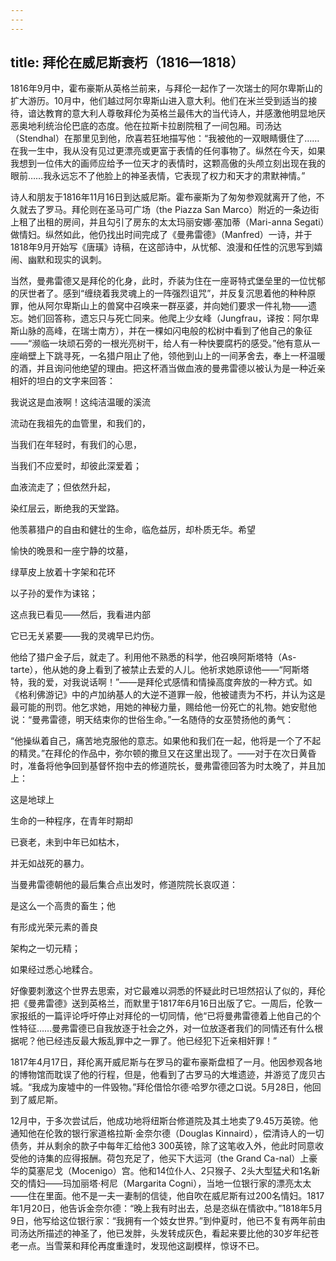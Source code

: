 ```yaml
---
---
---
```

title: 拜伦在威尼斯衰朽（1816—1818）
---




1816年9月中，霍布豪斯从英格兰前来，与拜伦一起作了一次瑞士的阿尔卑斯山的扩大游历。10月中，他们越过阿尔卑斯山进入意大利。他们在米兰受到适当的接待，谙达教育的意大利人尊敬拜伦为英格兰最伟大的当代诗人，并感激他明显地厌恶奥地利统治伦巴底的态度。他在拉斯卡拉剧院租了一间包厢。司汤达（Stendhal）在那里见到他，欣喜若狂地描写他：“我被他的一双眼睛慑住了……在我一生中，我从没有见过更漂亮或更富于表情的任何事物了。纵然在今天，如果我想到一位伟大的画师应给予一位天才的表情时，这颗高傲的头颅立刻出现在我的眼前……我永远忘不了他脸上的神圣表情，它表现了权力和天才的肃默神情。”

诗人和朋友于1816年11月16日到达威尼斯。霍布豪斯为了匆匆参观就离开了他，不久就去了罗马。拜伦则在圣马可广场（the Piazza San Marco）附近的一条边街上租了出租的房间，并且勾引了房东的太太玛丽安娜·塞加蒂（Mari-anna Segati）做情妇。纵然如此，他仍找出时间完成了《曼弗雷德》（Manfred）一诗，并于1818年9月开始写《唐璜》诗稿，在这部诗中，从忧郁、浪漫和任性的沉思写到嬉闹、幽默和现实的讽刺。

当然，曼弗雷德又是拜伦的化身，此时，乔装为住在一座哥特式堡垒里的一位忧郁的厌世者了。感到“缠绕着我灵魂上的一阵强烈诅咒”，并反复沉思着他的种种原罪，他从阿尔卑斯山上的兽窝中召唤来一群巫婆，并向她们要求一件礼物——遗忘。她们回答称，遗忘只与死亡同来。他爬上少女峰（Jungfrau，译按：阿尔卑斯山脉的高峰，在瑞士南方），并在一棵如闪电般的松树中看到了他自己的象征——“濒临一块顽石旁的一根光亮树干，给人有一种快要腐朽的感受。”他有意从一座峭壁上下跳寻死，一名猎户阻止了他，领他到山上的一间茅舍去，奉上一杯温暖的酒，并且询问他绝望的理由。把这杯酒当做血液的曼弗雷德以被认为是一种近亲相奸的坦白的文字来回答：

我说这是血液啊！这纯洁温暖的溪流

流动在我祖先的血管里，和我们的，

当我们在年轻时，有我们的心思，

当我们不应爱时，却彼此深爱着；

血液流走了；但依然升起，

染红层云，断绝我的天堂路。



他羡慕猎户的自由和健壮的生命，临危益厉，却朴质无华。希望

愉快的晚景和一座宁静的坟墓，

绿草皮上放着十字架和花环

以子孙的爱作为诔铭；

这点我已看见——然后，我看进内部

它已无关紧要——我的灵魂早已灼伤。



他给了猎户金子后，就走了。利用他不熟悉的科学，他召唤阿斯塔特（As-tarte），他从她的身上看到了被禁止去爱的人儿。他祈求她原谅他——“阿斯塔特，我的爱，对我说话啊！”——是拜伦式感情和情操高度奔放的一种方式。如《格利佛游记》中的卢加纳基人的大逆不道罪一般，他被谴责为不朽，并认为这是最可能的刑罚。他乞求她，用她的神秘力量，赐给他一份死亡的礼物。她安慰他说：“曼弗雷德，明天结束你的世俗生命。”一名随侍的女巫赞扬他的勇气：

“他操纵着自己，痛苦地克服他的意志。如果他和我们在一起，他将是一个了不起的精灵。”在拜伦的作品中，弥尔顿的撒旦又在这里出现了。——对于在次日黄昏时，准备将他争回到基督怀抱中去的修道院长，曼弗雷德回答为时太晚了，并且加上：

这是地球上

生命的一种程序，在青年时期却

已衰老，未到中年已如枯木，

并无如战死的暴力。



当曼弗雷德朝他的最后集合点出发时，修道院院长哀叹道：

是这么一个高贵的畜生；他

有形成光荣元素的善良

架构之一切元精；

如果经过悉心地糅合。



好像要刺激这个世界去思索，对它最难以洞悉的怀疑此时已坦然招认了似的，拜伦把《曼弗雷德》送到英格兰，而默里于1817年6月16日出版了它。一周后，伦敦一家报纸的一篇评论呼吁停止对拜伦的一切同情，他“已将曼弗雷德着上他自己的个性特征……曼弗雷德已自我放逐于社会之外，对一位放逐者我们的同情还有什么根据呢？他已经违反最大叛乱罪中之一罪了。他已经犯下近亲相奸罪！”

1817年4月17日，拜伦离开威尼斯与在罗马的霍布豪斯盘桓了一月。他因参观各地的博物馆而耽误了他的行程，但是，他看到了古罗马的大堆遗迹，并游览了庞贝古城。“我成为废墟中的一件毁物。”拜伦借恰尔德·哈罗尔德之口说。5月28日，他回到了威尼斯。

12月中，于多次尝试后，他成功地将纽斯台修道院及其土地卖了9.45万英镑。他通知他在伦敦的银行家道格拉斯·金奈尔德（Douglas Kinnaird），偿清诗人的一切债务，并从剩余的款子中每年汇给他3 300英镑，除了这笔收入外，他此时同意收受他的诗集的应得报酬。荷包充足了，他买下大运河（the Grand Ca-nal）上豪华的莫塞尼戈（Mocenigo）宫。他和14位仆人、2只猴子、2头大型猛犬和1名新交的情妇——玛加丽塔·柯尼（Margarita Cogni），当地一位银行家的漂亮太太——住在里面。他不是一夫一妻制的信徒，他自吹在威尼斯有过200名情妇。1817年1月20日，他告诉金奈尔德：“晚上我有时出去，总是恣纵在情欲中。”1818年5月9日，他写给这位银行家：“我拥有一个妓女世界。”到仲夏时，他已不复有两年前由司汤达所描述的神圣了，他已发胖，头发转成灰色，看起来要比他的30岁年纪苍老一点。当雪莱和拜伦再度重逢时，发现他这副模样，惊讶不已。